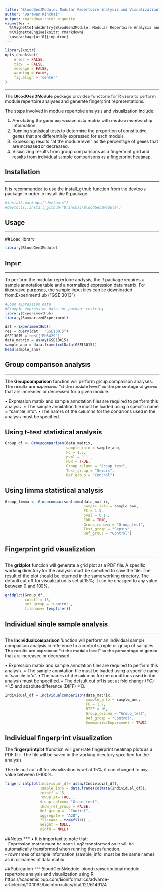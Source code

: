 ```yaml
---
title: "BloodGen3Module: Modular Repertoire Analysis and Visualization"
author: "Darawan Rinchai"
output: rmarkdown::html_vignette
vignette: >
  %\VignetteIndexEntry{BloodGen3Module: Modular Repertoire Analysis and Visualization}
  %\VignetteEngine{knitr::rmarkdown}
  \usepackage[utf8]{inputenc}
---
```


```r
library(knitr)
opts_chunk$set(
    error = FALSE,
    tidy  = FALSE,
    message = FALSE,
    warning = FALSE,
    fig.align = "center"
)
```

***
The **BloodGen3Module** package provides functions for R users to perform module repertoire analyses and generate fingerprint representations.

The steps involved in module repertoire analysis and visualization include:

1.	Annotating the gene expression data matrix with module membership information.\
2.	Running statistical tests to determine the proportion of constitutive genes that are differentially expressed for each module.\
3.	Expressing results “at the module level” as the percentage of genes that are increased or decreased.\
4.	Visualizing results from group comparisons as a fingerprint grid and results from individual sample comparisons as a fingerprint heatmap.\


## Installation
***
It is recommended to use the install_github function from the devtools package in order to install the R package.

```r
#install.packages("devtools")
#devtools::install_github("Drinchai/BloodGen3Module")

```

## Usage
  ***
##Load library

```r
library(BloodGen3Module)

```

## Input
  ***
To perform the modular repertoire analysis, the R package requires a sample annotation table and a normalized expression data matrix. For illustrative purposes, the sample input files can be downloaded from:ExperimentHub ("GSE13013")

```r
#Load expression data
#Example expression data for package testting
library(ExperimentHub)
library(SummarizedExperiment)

dat = ExperimentHub()
res = query(dat , "GSE13015")
GSE13015 = res[["EH5429"]]
data_matrix = assay(GSE13015)
sample_ann = data.frame(colData(GSE13015))
head(sample_ann)

```

## Group comparison analysis 
***
The **Groupcomparison** function will perform group comparison analyses. The results are expressed “at the module level” as the percentage of genes that are increased or decreased for a given module.

•	Expression matrix and sample annotation files are required to perform this analysis.
•	The sample annotation file must be loaded using a specific name = "sample.info".
•	The names of the columns for the conditions used in the analysis must be specified.


## Using t-test statistical analysis
```r
Group_df <- Groupcomparison(data_matrix,
                            sample_info = sample_ann,
                            FC = 1.5,
                            pval = 0.1 ,
                            FDR = TRUE,
                            Group_column = "Group_test",
                            Test_group = "Sepsis",
                            Ref_group = "Control")
```

## Using limma statistical analysis
```r
Group_limma <- Groupcomparisonlimma(data_matrix,
                                    sample_info = sample_ann,
                                    FC = 1.5,
                                    pval = 0.1 ,
                                    FDR = TRUE,
                                    Group_column = "Group_test",
                                    Test_group = "Sepsis",
                                    Ref_group = "Control")
```



## Fingerprint grid visualization 
***
The **gridplot** function will generate a grid plot as a PDF file. A specific working directory for the analysis must be specified to save the file. The result of the plot should be returned in the same working directory.
The default cut off for visualization is set at 15%; it can be changed to any value between 0 and 100%.


```r
gridplot(Group_df, 
         cutoff = 15, 
         Ref_group = "Control",
         filename= tempfile())
```


## Individual single sample analysis 
***
The **Individualcomparison** function will perform an individual sample comparison analysis in reference to a control sample or group of samples. The results are expressed “at the module level” as the percentage of genes that are increased or decreased.

•	Expression matrix and sample annotation files are required to perform this analysis.
•	The sample annotation file must be loaded using a specific name = "sample.info".
•	The names of the columns for the conditions used in the analysis must be specified.
•	The default cut off is set at fold change (FC) =1.5 and absolute difference (DIFF) =10.

```r
Individual_df = Individualcomparison(data_matrix,
                                     sample_info = sample_ann,
                                     FC = 1.5,
                                     DIFF = 10,
                                     Group_column = "Group_test",
                                     Ref_group = "Control",
                                     SummarizedExperiment = TRUE)
```

## Individual fingerprint visualization 
The **fingerprintplot** ffunction will generate fingerprint heatmap plots as a PDF file. The file will be saved in the working directory specified for the analysis.

The default cut off for visualization is set at 15%, it can changed to any value between 0-100%.  

```r

fingerprintplot(Individual_df= assay(Individual_df),
                sample_info = data.frame(colData(Individual_df)),
                cutoff = 15,
                rowSplit= TRUE ,
                Group_column= "Group_test",
                show_ref_group = FALSE, 
                Ref_group =  "Control",
                Aggregate = "A28",
                filename = tempfile() ,
                height = NULL,
                width = NULL)

```

##Notes
***
•	It is important to note that:\
- Expression matrix must be none Log2 transformed as it will be automatically transformed when running theses function.\
- rownames of sample information (sample_info) must be the same names as in colnames of data.matrix

##Publication
***
BloodGen3Module: blood transcriptional module repertoire analysis and visualization using R
https://academic.oup.com/bioinformatics/advance-article/doi/10.1093/bioinformatics/btab121/6149124
